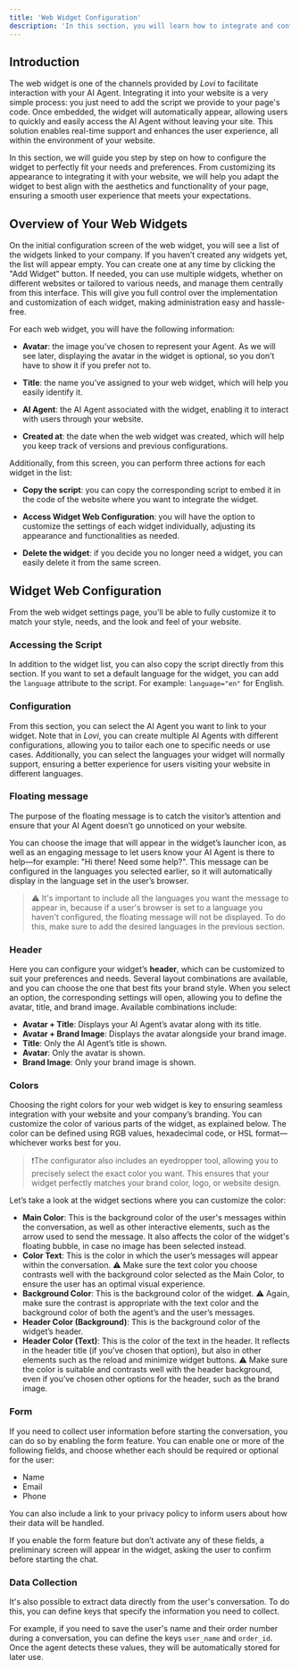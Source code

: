 ```yaml
---
title: 'Web Widget Configuration'
description: 'In this section, you will learn how to integrate and configure the Lovi web widget on your site, customizing its appearance and adapting it to your page’s needs to ensure a smooth user experience.'
---
```


## Introduction

The web widget is one of the channels provided by *Lovi* to facilitate interaction with your AI Agent. Integrating it into your website is a very simple process: you just need to add the script we provide to your page's code. Once embedded, the widget will automatically appear, allowing users to quickly and easily access the AI Agent without leaving your site. This solution enables real-time support and enhances the user experience, all within the environment of your website.

In this section, we will guide you step by step on how to configure the widget to perfectly fit your needs and preferences. From customizing its appearance to integrating it with your website, we will help you adapt the widget to best align with the aesthetics and functionality of your page, ensuring a smooth user experience that meets your expectations.

## Overview of Your Web Widgets

On the initial configuration screen of the web widget, you will see a list of the widgets linked to your company. If you haven’t created any widgets yet, the list will appear empty. You can create one at any time by clicking the "Add Widget" button. If needed, you can use multiple widgets, whether on different websites or tailored to various needs, and manage them centrally from this interface. This will give you full control over the implementation and customization of each widget, making administration easy and hassle-free.

For each web widget, you will have the following information:

* **Avatar**: the image you’ve chosen to represent your Agent. As we will see later, displaying the avatar in the widget is optional, so you don’t have to show it if you prefer not to.

* **Title**: the name you’ve assigned to your web widget, which will help you easily identify it.

* **AI Agent**: the AI Agent associated with the widget, enabling it to interact with users through your website.

* **Created at**: the date when the web widget was created, which will help you keep track of versions and previous configurations.

Additionally, from this screen, you can perform three actions for each widget in the list:

* **Copy the script**: you can copy the corresponding script to embed it in the code of the website where you want to integrate the widget.

* **Access Widget Web Configuration**: you will have the option to customize the settings of each widget individually, adjusting its appearance and functionalities as needed.

* **Delete the widget**: if you decide you no longer need a widget, you can easily delete it from the same screen.

## Widget Web Configuration

From the web widget settings page, you’ll be able to fully customize it to match your style, needs, and the look and feel of your website.

### Accessing the Script

In addition to the widget list, you can also copy the script directly from this section. If you want to set a default language for the widget, you can add the `language` attribute to the script. For example: `language="en"` for English.

### Configuration

From this section, you can select the AI Agent you want to link to your widget. Note that in *Lovi*, you can create multiple AI Agents with different configurations, allowing you to tailor each one to specific needs or use cases. Additionally, you can select the languages your widget will normally support, ensuring a better experience for users visiting your website in different languages.

### Floating message

The purpose of the floating message is to catch the visitor’s attention and ensure that your AI Agent doesn’t go unnoticed on your website. 

You can choose the image that will appear in the widget’s launcher icon, as well as an engaging message to let users know your AI Agent is there to help—for example: "Hi there! Need some help?".
This message can be configured in the languages you selected earlier, so it will automatically display in the language set in the user’s browser.

> ⚠️ It's important to include all the languages you want the message to appear in, because if a user's browser is set to a language you haven't configured, the floating message will not be displayed. To do this, make sure to add the desired languages in the previous section.

### Header

Here you can configure your widget’s **header**, which can be customized to suit your preferences and needs. Several layout combinations are available, and you can choose the one that best fits your brand style. When you select an option, the corresponding settings will open, allowing you to define the avatar, title, and brand image. Available combinations include:

* **Avatar + Title**: Displays your AI Agent’s avatar along with its title.
* **Avatar + Brand Image**: Displays the avatar alongside your brand image.
* **Title**: Only the AI Agent’s title is shown.
* **Avatar**: Only the avatar is shown.
* **Brand Image**: Only your brand image is shown.

### Colors

Choosing the right colors for your web widget is key to ensuring seamless integration with your website and your company’s branding.
You can customize the color of various parts of the widget, as explained below. The color can be defined using RGB values, hexadecimal code, or HSL format—whichever works best for you.

>❗The configurator also includes an eyedropper tool, allowing you to precisely select the exact color you want. This ensures that your widget perfectly matches your brand color, logo, or website design.

Let’s take a look at the widget sections where you can customize the color:

* **Main Color**: This is the background color of the user's messages within the conversation, as well as other interactive elements, such as the arrow used to send the message. It also affects the color of the widget's floating bubble, in case no image has been selected instead.
* **Color Text**: This is the color in which the user’s messages will appear within the conversation. ⚠️ Make sure the text color you choose contrasts well with the background color selected as the Main Color, to ensure the user has an optimal visual experience.
* **Background Color**: This is the background color of the widget. ⚠️ Again, make sure the contrast is appropriate with the text color and the background color of both the agent’s and the user’s messages.
* **Header Color (Background)**: This is the background color of the widget’s header.
* **Header Color (Text)**: This is the color of the text in the header. It reflects in the header title (if you’ve chosen that option), but also in other elements such as the reload and minimize widget buttons. ⚠️ Make sure the color is suitable and contrasts well with the header background, even if you’ve chosen other options for the header, such as the brand image.

### Form 

If you need to collect user information before starting the conversation, you can do so by enabling the form feature. You can enable one or more of the following fields, and choose whether each should be required or optional for the user:
* Name
* Email
* Phone

You can also include a link to your privacy policy to inform users about how their data will be handled.

If you enable the form feature but don’t activate any of these fields, a preliminary screen will appear in the widget, asking the user to confirm before starting the chat.

### Data Collection

It's also possible to extract data directly from the user's conversation. To do this, you can define keys that specify the information you need to collect.

For example, if you need to save the user's name and their order number during a conversation, you can define the keys `user_name` and `order_id`. Once the agent detects these values, they will be automatically stored for later use.
